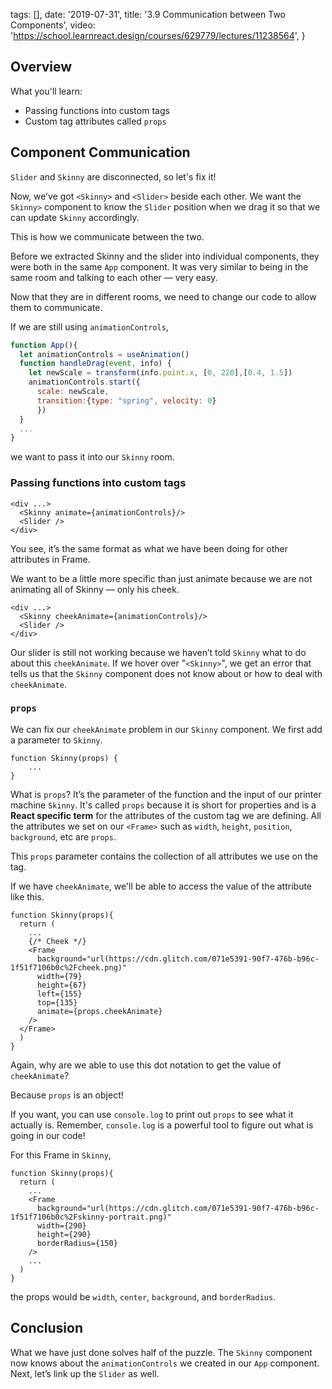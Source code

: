   tags: [],
  date: '2019-07-31',
  title: '3.9 Communication between Two Components',
  video: 'https://school.learnreact.design/courses/629779/lectures/11238564',
}


## Overview

What you'll learn:

- Passing functions into custom tags
- Custom tag attributes called `props`

<CourseVideoLink to={props.pageContext.frontmatter.video} />

## Component Communication

`Slider` and `Skinny` are disconnected, so let's fix it!

Now, we’ve got `<Skinny>` and `<Slider>` beside each other. We want the `Skinny>` component to know the `Slider` position when we drag it so that we can update `Skinny` accordingly.

This is how we communicate between the two.

Before we extracted Skinny and the slider into individual components, they were both in the same `App` component. It was very similar to being in the same room and talking to each other — very easy.

Now that they are in different rooms, we need to change our code to allow them to communicate.

If we are still using `animationControls`,

```jsx
function App(){
  let animationControls = useAnimation()
  function handleDrag(event, info) {
    let newScale = transform(info.point.x, [0, 220],[0.4, 1.5])
    animationControls.start({
      scale: newScale,
      transition:{type: "spring", velocity: 0}
      })
  }
  ...
}
```

we want to pass it into our `Skinny` room.

### Passing functions into custom tags

```jsx{2}
<div ...>
  <Skinny animate={animationControls}/>
  <Slider />
</div>
```

You see, it’s the same format as what we have been doing for other attributes in Frame.

We want to be a little more specific than just animate because we are not animating all of Skinny — only his cheek.

```jsx{2}
<div ...>
  <Skinny cheekAnimate={animationControls}/>
  <Slider />
</div>
```

Our slider is still not working because we haven’t told `Skinny` what to do about this `cheekAnimate`. If we hover over "`<Skinny>`", we get an error that tells us that the `Skinny` component does not know about or how to deal with `cheekAnimate`.

### `props`

We can fix our `cheekAnimate` problem in our `Skinny` component. We first add a parameter to `Skinny`.

```jsx{1}
function Skinny(props) {
    ...
}
```

What is `props`? It’s the parameter of the function and the input of our printer machine `Skinny`. It's called `props` because it is short for properties and is a **React specific term** for the attributes of the custom tag we are defining. All the attributes we set on our `<Frame>` such as `width`, `height`, `position`, `background`, etc are `props`.

This `props` parameter contains the collection of all attributes we use on the tag.

If we have `cheekAnimate`, we'll be able to access the value of the attribute like this.

```jsx{11}
function Skinny(props){
  return (
    ...
    {/* Cheek */}
    <Frame
      background="url(https://cdn.glitch.com/071e5391-90f7-476b-b96c-1f51f7106b0c%2Fcheek.png)"
      width={79}
      height={67}
      left={155}
      top={135}
      animate={props.cheekAnimate}
    />
  </Frame>
  )
}
```

Again, why are we able to use this dot notation to get the value of `cheekAnimate`?

Because `props` is an object!

If you want, you can use `console.log` to print out `props` to see what it actually is. Remember, `console.log` is a powerful tool to figure out what is going in our code!

For this Frame in `Skinny`,

```jsx{5-8}
function Skinny(props){
  return (
    ...
    <Frame
      background="url(https://cdn.glitch.com/071e5391-90f7-476b-b96c-1f51f7106b0c%2Fskinny-portrait.png)"
      width={290}
      height={290}
      borderRadius={150}
    />
    ...
  )
}
```

the props would be `width`, `center`, `background`, and `borderRadius`.

## Conclusion

What we have just done solves half of the puzzle. The `Skinny` component now knows about the `animationControls` we created in our `App` component. Next, let’s link up the `Slider` as well.
